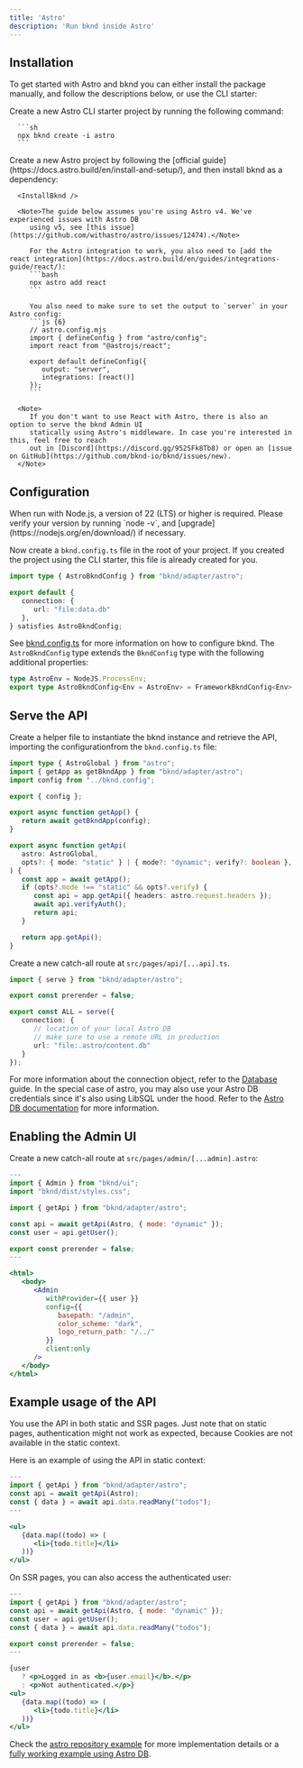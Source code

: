 ```yaml
---
title: 'Astro'
description: 'Run bknd inside Astro'
---
```


## Installation
To get started with Astro and bknd you can either install the package manually, and follow the descriptions below, or use the CLI starter:

<Tabs>
   <Tab title="CLI Starter">
      Create a new Astro CLI starter project by running the following command:

      ```sh
      npx bknd create -i astro
      ```
   </Tab>
   <Tab title="Manual">
      Create a new Astro project by following the [official guide](https://docs.astro.build/en/install-and-setup/), and then install bknd as a dependency:

      <InstallBknd />

      <Note>The guide below assumes you're using Astro v4. We've experienced issues with Astro DB
         using v5, see [this issue](https://github.com/withastro/astro/issues/12474).</Note>

         For the Astro integration to work, you also need to [add the react integration](https://docs.astro.build/en/guides/integrations-guide/react/):
         ```bash
         npx astro add react
         ```

         You also need to make sure to set the output to `server` in your Astro config:
         ```js {6}
         // astro.config.mjs
         import { defineConfig } from "astro/config";
         import react from "@astrojs/react";

         export default defineConfig({
            output: "server",
            integrations: [react()]
         });
         ```

      <Note>
         If you don't want to use React with Astro, there is also an option to serve the bknd Admin UI
         statically using Astro's middleware. In case you're interested in this, feel free to reach
         out in [Discord](https://discord.gg/952SFk8Tb8) or open an [issue on GitHub](https://github.com/bknd-io/bknd/issues/new).
      </Note>
   </Tab>
</Tabs>


## Configuration

<Warning>
   When run with Node.js, a version of 22 (LTS) or higher is required. Please verify your version by running `node -v`, and [upgrade](https://nodejs.org/en/download/) if necessary.
</Warning>

Now create a `bknd.config.ts` file in the root of your project. If you created the project using the CLI starter, this file is already created for you.

```typescript bknd.config.ts
import type { AstroBkndConfig } from "bknd/adapter/astro";

export default {
   connection: {
      url: "file:data.db"
   }, 
} satisfies AstroBkndConfig;
```

See [bknd.config.ts](/extending/config) for more information on how to configure bknd. The `AstroBkndConfig` type extends the `BkndConfig` type with the following additional properties:

```typescript
type AstroEnv = NodeJS.ProcessEnv;
export type AstroBkndConfig<Env = AstroEnv> = FrameworkBkndConfig<Env>;
```

## Serve the API
Create a helper file to instantiate the bknd instance and retrieve the API, importing the configurationfrom the `bknd.config.ts` file:

```ts src/bknd.ts
import type { AstroGlobal } from "astro";
import { getApp as getBkndApp } from "bknd/adapter/astro";
import config from "../bknd.config";

export { config };

export async function getApp() {
   return await getBkndApp(config);
}

export async function getApi(
   astro: AstroGlobal,
   opts?: { mode: "static" } | { mode?: "dynamic"; verify?: boolean },
) {
   const app = await getApp();
   if (opts?.mode !== "static" && opts?.verify) {
      const api = app.getApi({ headers: astro.request.headers });
      await api.verifyAuth();
      return api;
   }

   return app.getApi();
}
```

Create a new catch-all route at `src/pages/api/[...api].ts`.

```ts src/pages/api/[...api].ts
import { serve } from "bknd/adapter/astro";

export const prerender = false;

export const ALL = serve({
   connection: {
      // location of your local Astro DB
      // make sure to use a remote URL in production
      url: "file:.astro/content.db"
   }
});
```

For more information about the connection object, refer to the [Database](/usage/database) guide. In the
special case of astro, you may also use your Astro DB credentials since it's also using LibSQL
under the hood. Refer to the [Astro DB documentation](https://docs.astro.build/en/guides/astro-db/) for more information.

## Enabling the Admin UI
Create a new catch-all route at `src/pages/admin/[...admin].astro`:
```jsx src/pages/admin/[...admin].astro
---
import { Admin } from "bknd/ui";
import "bknd/dist/styles.css";

import { getApi } from "bknd/adapter/astro";

const api = await getApi(Astro, { mode: "dynamic" });
const user = api.getUser();

export const prerender = false;
---

<html>
   <body>
      <Admin
         withProvider={{ user }}
         config={{
            basepath: "/admin",
            color_scheme: "dark",
            logo_return_path: "/../"
         }}
         client:only
      />
   </body>
</html>
```

## Example usage of the API
You use the API in both static and SSR pages. Just note that on static pages, authentication
might not work as expected, because Cookies are not available in the static context.

Here is an example of using the API in static context:
```jsx
---
import { getApi } from "bknd/adapter/astro";
const api = await getApi(Astro);
const { data } = await api.data.readMany("todos");
---

<ul>
   {data.map((todo) => (
      <li>{todo.title}</li>
   ))}
</ul>
```

On SSR pages, you can also access the authenticated user:
```jsx
---
import { getApi } from "bknd/adapter/astro";
const api = await getApi(Astro, { mode: "dynamic" });
const user = api.getUser();
const { data } = await api.data.readMany("todos");

export const prerender = false;
---

{user
   ? <p>Logged in as <b>{user.email}</b>.</p>
   : <p>Not authenticated.</p>}
<ul>
   {data.map((todo) => (
      <li>{todo.title}</li>
   ))}
</ul>
```

Check the [astro repository example](https://github.com/bknd-io/bknd/tree/main/examples/astro)
for more implementation details or a [fully working example using Astro DB](https://github.com/dswbx/bknd-astro-example).